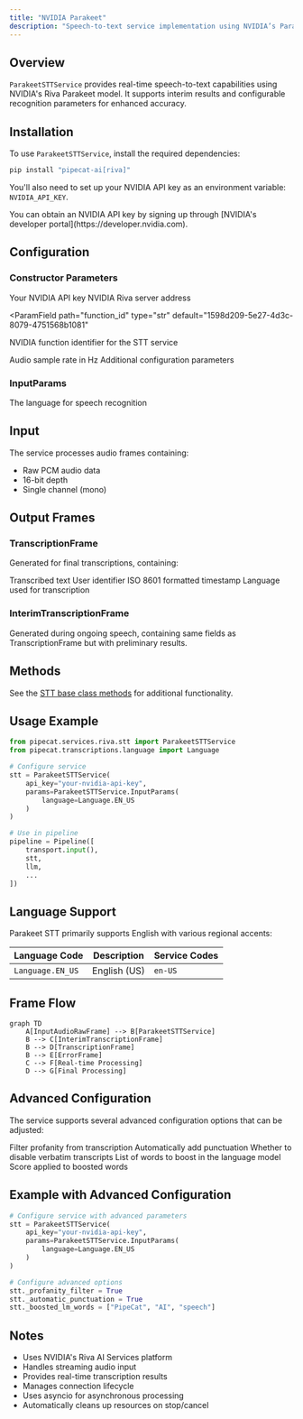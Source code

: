 ```yaml
---
title: "NVIDIA Parakeet"
description: "Speech-to-text service implementation using NVIDIA’s Parakeet speech recognition model"
---
```


## Overview

`ParakeetSTTService` provides real-time speech-to-text capabilities using NVIDIA's Riva Parakeet model. It supports interim results and configurable recognition parameters for enhanced accuracy.

## Installation

To use `ParakeetSTTService`, install the required dependencies:

```bash
pip install "pipecat-ai[riva]"
```

You'll also need to set up your NVIDIA API key as an environment variable: `NVIDIA_API_KEY`.

<Tip>
  You can obtain an NVIDIA API key by signing up through [NVIDIA's developer
  portal](https://developer.nvidia.com).
</Tip>

## Configuration

### Constructor Parameters

<ParamField path="api_key" type="str" required>
  Your NVIDIA API key
</ParamField>

<ParamField path="server" type="str" default="grpc.nvcf.nvidia.com:443">
  NVIDIA Riva server address
</ParamField>

<ParamField
  path="function_id"
  type="str"
  default="1598d209-5e27-4d3c-8079-4751568b1081"
>
  NVIDIA function identifier for the STT service
</ParamField>

<ParamField path="sample_rate" type="int" default="None">
  Audio sample rate in Hz
</ParamField>

<ParamField path="params" type="InputParams" default="InputParams()">
  Additional configuration parameters
</ParamField>

### InputParams

<ParamField path="language" type="Language" default="Language.EN_US">
  The language for speech recognition
</ParamField>

## Input

The service processes audio frames containing:

- Raw PCM audio data
- 16-bit depth
- Single channel (mono)

## Output Frames

### TranscriptionFrame

Generated for final transcriptions, containing:

<ParamField path="text" type="string">
  Transcribed text
</ParamField>

<ParamField path="user_id" type="string">
  User identifier
</ParamField>

<ParamField path="timestamp" type="string">
  ISO 8601 formatted timestamp
</ParamField>

<ParamField path="language" type="Language">
  Language used for transcription
</ParamField>

### InterimTranscriptionFrame

Generated during ongoing speech, containing same fields as TranscriptionFrame but with preliminary results.

## Methods

See the [STT base class methods](/server/base-classes/speech#methods) for additional functionality.

## Usage Example

```python
from pipecat.services.riva.stt import ParakeetSTTService
from pipecat.transcriptions.language import Language

# Configure service
stt = ParakeetSTTService(
    api_key="your-nvidia-api-key",
    params=ParakeetSTTService.InputParams(
        language=Language.EN_US
    )
)

# Use in pipeline
pipeline = Pipeline([
    transport.input(),
    stt,
    llm,
    ...
])
```

## Language Support

Parakeet STT primarily supports English with various regional accents:

| Language Code    | Description  | Service Codes |
| ---------------- | ------------ | ------------- |
| `Language.EN_US` | English (US) | `en-US`       |

## Frame Flow

```mermaid
graph TD
    A[InputAudioRawFrame] --> B[ParakeetSTTService]
    B --> C[InterimTranscriptionFrame]
    B --> D[TranscriptionFrame]
    B --> E[ErrorFrame]
    C --> F[Real-time Processing]
    D --> G[Final Processing]
```

## Advanced Configuration

The service supports several advanced configuration options that can be adjusted:

<ParamField path="_profanity_filter" type="bool" default="False">
  Filter profanity from transcription
</ParamField>

<ParamField path="_automatic_punctuation" type="bool" default="False">
  Automatically add punctuation
</ParamField>

<ParamField path="_no_verbatim_transcripts" type="bool" default="False">
  Whether to disable verbatim transcripts
</ParamField>

<ParamField path="_boosted_lm_words" type="list" default="None">
  List of words to boost in the language model
</ParamField>

<ParamField path="_boosted_lm_score" type="float" default="4.0">
  Score applied to boosted words
</ParamField>

## Example with Advanced Configuration

```python
# Configure service with advanced parameters
stt = ParakeetSTTService(
    api_key="your-nvidia-api-key",
    params=ParakeetSTTService.InputParams(
        language=Language.EN_US
    )
)

# Configure advanced options
stt._profanity_filter = True
stt._automatic_punctuation = True
stt._boosted_lm_words = ["PipeCat", "AI", "speech"]
```

## Notes

- Uses NVIDIA's Riva AI Services platform
- Handles streaming audio input
- Provides real-time transcription results
- Manages connection lifecycle
- Uses asyncio for asynchronous processing
- Automatically cleans up resources on stop/cancel

